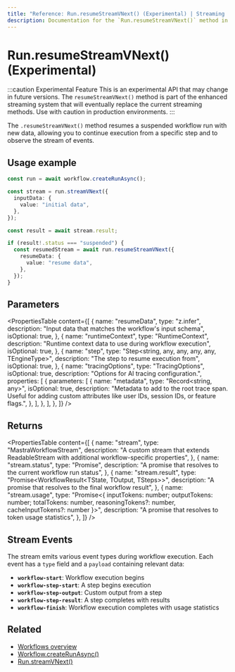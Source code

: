```yaml
---
title: "Reference: Run.resumeStreamVNext() (Experimental) | Streaming | Mastra Docs"
description: Documentation for the `Run.resumeStreamVNext()` method in workflows, which enables real-time resumption and streaming of suspended workflow runs.
---
```


# Run.resumeStreamVNext() (Experimental)

:::caution Experimental Feature
This is an experimental API that may change in future versions. The `resumeStreamVNext()` method is part of the enhanced streaming system that will eventually replace the current streaming methods. Use with caution in production environments.
:::

The `.resumeStreamVNext()` method resumes a suspended workflow run with new data, allowing you to continue execution from a specific step and to observe the stream of events.

## Usage example

```typescript showLineNumbers copy
const run = await workflow.createRunAsync();

const stream = run.streamVNext({
  inputData: {
    value: "initial data",
  },
});

const result = await stream.result;

if (result!.status === "suspended") {
  const resumedStream = await run.resumeStreamVNext({
    resumeData: {
      value: "resume data",
    },
  });
}
```

## Parameters

<PropertiesTable
  content={[
    {
      name: "resumeData",
      type: "z.infer<TInput>",
      description: "Input data that matches the workflow's input schema",
      isOptional: true,
    },
    {
      name: "runtimeContext",
      type: "RuntimeContext",
      description: "Runtime context data to use during workflow execution",
      isOptional: true,
    },
    {
      name: "step",
      type: "Step<string, any, any, any, any, TEngineType>",
      description: "The step to resume execution from",
      isOptional: true,
    },
    {
      name: "tracingOptions",
      type: "TracingOptions",
      isOptional: true,
      description: "Options for AI tracing configuration.",
      properties: [
        {
          parameters: [
            {
              name: "metadata",
              type: "Record<string, any>",
              isOptional: true,
              description:
                "Metadata to add to the root trace span. Useful for adding custom attributes like user IDs, session IDs, or feature flags.",
            },
          ],
        },
      ],
    },
  ]}
/>

## Returns

<PropertiesTable
  content={[
    {
      name: "stream",
      type: "MastraWorkflowStream<ChunkType>",
      description:
        "A custom stream that extends ReadableStream<ChunkType> with additional workflow-specific properties",
    },
    {
      name: "stream.status",
      type: "Promise<RunStatus>",
      description: "A promise that resolves to the current workflow run status",
    },
    {
      name: "stream.result",
      type: "Promise<WorkflowResult<TState, TOutput, TSteps>>",
      description: "A promise that resolves to the final workflow result",
    },
    {
      name: "stream.usage",
      type: "Promise<{ inputTokens: number; outputTokens: number; totalTokens: number, reasoningTokens?: number, cacheInputTokens?: number }>",
      description: "A promise that resolves to token usage statistics",
    },
  ]}
/>

## Stream Events

The stream emits various event types during workflow execution. Each event has a `type` field and a `payload` containing relevant data:

- **`workflow-start`**: Workflow execution begins
- **`workflow-step-start`**: A step begins execution
- **`workflow-step-output`**: Custom output from a step
- **`workflow-step-result`**: A step completes with results
- **`workflow-finish`**: Workflow execution completes with usage statistics

## Related

- [Workflows overview](/docs/workflows/overview#running-workflows)
- [Workflow.createRunAsync()](/reference/workflows/workflow-methods/create-run)
- [Run.streamVNext()](./streamVNext)
